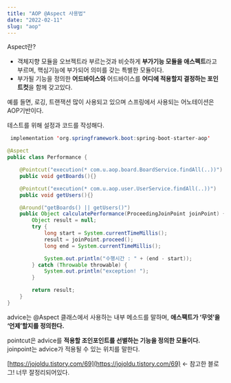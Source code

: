 ```yaml
---
title: "AOP @Aspect 사용법"
date: "2022-02-11"
slug: "aop"
---
```


Aspect란? 

- 객체지향 모듈을 오브젝트라 부르는것과 비슷하게 **부가기능 모듈을 애스펙트**라고 부르며, 핵심기능에 부가되어 의미를 갖는 특별한 모듈이다.
- 부가될 기능을 정의한 **어드바이스와** 어드바이스를 **어디에 적용할지 결정하는 포인트컷**을 함께 갖고있다.

예를 들면, 로깅, 트랜잭션 많이 사용되고 있으며 스프링에서 사용되는 어노테이션은 AOP기반이다. 

테스트를 위해 설정과 코드를 작성해다. 
```java
 implementation 'org.springframework.boot:spring-boot-starter-aop'
```

```java
@Aspect
public class Performance {

    @Pointcut("execution(* com.u.aop.board.BoardService.findAll(..))")
    public void getBoards(){}

    @Pointcut("execution(* com.u.aop.user.UserService.findAll(..))")
    public void getUsers(){}

    @Around("getBoards() || getUsers()")
    public Object calculatePerformance(ProceedingJoinPoint joinPoint) {
        Object result = null;
        try {
            long start = System.currentTimeMillis();
            result = joinPoint.proceed();
            long end = System.currentTimeMillis();

            System.out.println("수행시간 : " + (end - start));
        } catch (Throwable throwable) {
            System.out.println("exception! ");
        }

        return result;
    }
}
```

advice는 @Aspect 클래스에서 사용하는 내부 메소드를 말하며, **애스팩트가 ‘무엇’을 ‘언제’할지를 정의한다.**

pointcut은 advice를 **적용할 조인포인트를 선별하는 기능을 정의한 모듈이다.**
joinpoint는 advice가 적용될 수 있는 위치를 말한다.  

[https://jojoldu.tistory.com/69](https://jojoldu.tistory.com/69) ← 참고한 블로그! 너무 잘정리되어있다.
